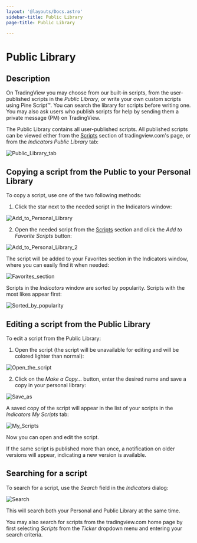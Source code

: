 ```yaml
---
layout: '@layouts/Docs.astro'
sidebar-title: Public Library
page-title: Public Library

---
```


# Public Library 


## Description

On TradingView you may choose from our built-in scripts, from the
user-published scripts in the *Public Library*, or write your own custom
scripts using Pine Script™. You can search the library for scripts
before writing one. You may also ask users who publish scripts for help
by sending them a private message (PM) on TradingView.

The Public Library contains all user-published scripts. All published
scripts can be viewed either from the
[Scripts](https://www.tradingview.com/script/) section of
tradingview.com\'s page, or from the *Indicators* *Public Library* tab:

![Public_Library_tab](@assets/images/PublicLibrary-Public_Library_tab.png)

## Copying a script from the Public to your Personal Library

To copy a script, use one of the two following methods:

1.  Click the star next to the needed script in the Indicators window:

![Add_to_Personal_Library](@assets/images/PublicLibrary-Add_to_Personal_Library.png)

2.  Open the needed script from the
    [Scripts](https://www.tradingview.com/script/) section and click the
    *Add to Favorite Scripts* button:

![Add_to_Personal_Library_2](@assets/images/PublicLibrary-Add_to_Personal_Library_2.png)

The script will be added to your Favorites section in the Indicators
window, where you can easily find it when needed:

![Favorites_section](@assets/images/PublicLibrary-Favorites_section.png)

Scripts in the *Indicators* window are sorted by popularity. Scripts
with the most likes appear first:

![Sorted_by_popularity](@assets/images/PublicLibrary-Sorted_by_popularity.png)

## Editing a script from the Public Library

To edit a script from the Public Library:

1.  Open the script (the script will be unavailable for editing and will
    be colored lighter than normal):

![Open_the_script](@assets/images/PublicLibrary-Open_the_script.png)

2.  Click on the *Make a Copy\...* button, enter the desired name and
    save a copy in your personal library:

![Save_as](@assets/images/PublicLibrary-Save_as.png)

A saved copy of the script will appear in the list of your scripts in
the *Indicators* *My Scripts* tab:

![My_Scripts](@assets/images/PublicLibrary-My_Scripts.png)

Now you can open and edit the script.

If the same script is published more than once, a notification on older
versions will appear, indicating a new version is available.

## Searching for a script

To search for a script, use the *Search* field in the *Indicators*
dialog:

![Search](@assets/images/PublicLibrary-Search.png)

This will search both your Personal and Public Library at the same time.

You may also search for scripts from the tradingview.com home page by
first selecting *Scripts* from the *Ticker* dropdown menu and entering
your search criteria.


